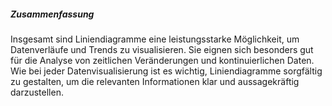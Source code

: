 ##### Zusammenfassung

Insgesamt sind Liniendiagramme eine leistungsstarke Möglichkeit, um Datenverläufe und Trends zu visualisieren.
Sie eignen sich besonders gut für die Analyse von zeitlichen Veränderungen und kontinuierlichen Daten.
Wie bei jeder Datenvisualisierung ist es wichtig, Liniendiagramme sorgfältig zu gestalten, um die
relevanten Informationen klar und aussagekräftig darzustellen.